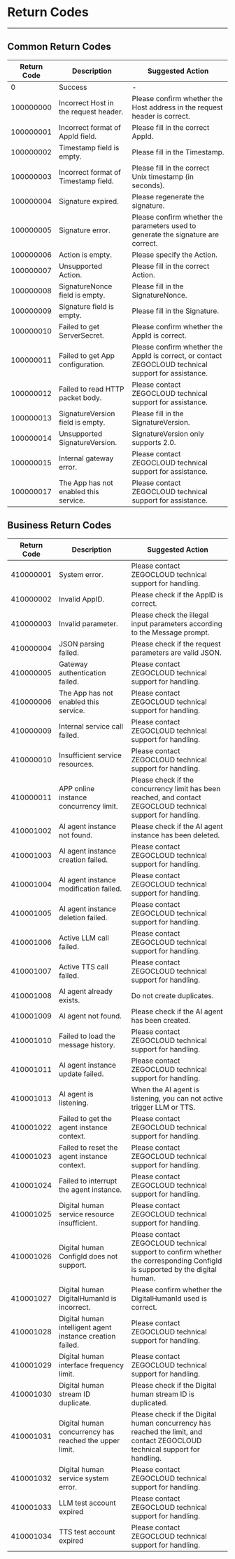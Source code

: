 # Return Codes

- - -

## Common Return Codes

| Return Code | Description | Suggested Action |
| --- | --- | --- |
| 0 | Success | - |
| 100000000 | Incorrect Host in the request header. | Please confirm whether the Host address in the request header is correct. |
| 100000001 | Incorrect format of AppId field. | Please fill in the correct AppId. |
| 100000002 | Timestamp field is empty. | Please fill in the Timestamp. |
| 100000003 | Incorrect format of Timestamp field. | Please fill in the correct Unix timestamp (in seconds). |
| 100000004 | Signature expired. | Please regenerate the signature. |
| 100000005 | Signature error. | Please confirm whether the parameters used to generate the signature are correct. |
| 100000006 | Action is empty. | Please specify the Action. |
| 100000007 | Unsupported Action. | Please fill in the correct Action. |
| 100000008 | SignatureNonce field is empty. | Please fill in the SignatureNonce. |
| 100000009 | Signature field is empty. | Please fill in the Signature. |
| 100000010 | Failed to get ServerSecret. | Please confirm whether the AppId is correct. |
| 100000011 | Failed to get App configuration. | Please confirm whether the AppId is correct, or contact ZEGOCLOUD technical support for assistance. |
| 100000012 | Failed to read HTTP packet body. | Please contact ZEGOCLOUD technical support for assistance. |
| 100000013 | SignatureVersion field is empty. | Please fill in the SignatureVersion. |
| 100000014 | Unsupported SignatureVersion. | SignatureVersion only supports 2.0. |
| 100000015 | Internal gateway error. | Please contact ZEGOCLOUD technical support for assistance. |
| 100000017 | The App has not enabled this service. | Please contact ZEGOCLOUD technical support for assistance. |

## Business Return Codes

| Return Code    | Description                       | Suggested Action                          |
| --------- | -------------------------- | --------------------------------- |
| 410000001 | System error.                 | Please contact ZEGOCLOUD technical support for handling.        |
| 410000002 | Invalid AppID.               | Please check if the AppID is correct.          |
| 410000003 | Invalid parameter.        | Please check the illegal input parameters according to the Message prompt.  |
| 410000004 | JSON parsing failed.          | Please check if the request parameters are valid JSON.                |
| 410000005 | Gateway authentication failed.         | Please contact ZEGOCLOUD technical support for handling.        |
| 410000006 | The App has not enabled this service.          | Please contact ZEGOCLOUD technical support for handling.        |
| 410000009 | Internal service call failed. | Please contact ZEGOCLOUD technical support for handling.          |
| 410000010 | Insufficient service resources. | Please contact ZEGOCLOUD technical support for handling.          |
| 410000011 | APP online instance concurrency limit. | Please check if the concurrency limit has been reached, and contact ZEGOCLOUD technical support for handling. |
| 410001002 | AI agent instance not found.    | Please check if the AI agent instance has been deleted.        |
| 410001003 | AI agent instance creation failed.           | Please contact ZEGOCLOUD technical support for handling.    |
| 410001004 | AI agent instance modification failed.       | Please contact ZEGOCLOUD technical support for handling.             |
| 410001005 | AI agent instance deletion failed.        | Please contact ZEGOCLOUD technical support for handling.                   |
| 410001006 | Active LLM call failed.       | Please contact ZEGOCLOUD technical support for handling.           |
| 410001007 | Active TTS call failed.                | Please contact ZEGOCLOUD technical support for handling.                 |
| 410001008 | AI agent already exists.          | Do not create duplicates.        |
| 410001009 | AI agent not found.        | Please check if the AI agent has been created.         |
| 410001010 | Failed to load the message history.       | Please contact ZEGOCLOUD technical support for handling.             |
| 410001011 | AI agent instance update failed.            | Please contact ZEGOCLOUD technical support for handling.    |
| 410001013 | AI agent is listening.            | When the AI agent is listening, you can not active trigger LLM or TTS.    |
| 410001022 | Failed to get the agent instance context. | Please contact ZEGOCLOUD technical support for handling. |
| 410001023 | Failed to reset the agent instance context. | Please contact ZEGOCLOUD technical support for handling. |
| 410001024 | Failed to interrupt the agent instance. | Please contact ZEGOCLOUD technical support for handling. |
| 410001025   | Digital human service resource insufficient.            | Please contact ZEGOCLOUD technical support for handling.                                       |
| 410001026   | Digital human ConfigId does not support.        | Please contact ZEGOCLOUD technical support to confirm whether the corresponding ConfigId is supported by the digital human.           |
| 410001027   | Digital human DigitalHumanId is incorrect. | Please confirm whether the DigitalHumanId used is correct.                           |
| 410001028   | Digital human intelligent agent instance creation failed.    | Please contact ZEGOCLOUD technical support for handling.                                       |
| 410001029   | Digital human interface frequency limit.              | Please contact ZEGOCLOUD technical support for handling.                                       |
| 410001030   | Digital human stream ID duplicate.            | Please check if the Digital human stream ID is duplicated.                                     |
| 410001031   | Digital human concurrency has reached the upper limit.          | Please check if the Digital human concurrency has reached the limit, and contact ZEGOCLOUD technical support for handling.      |
| 410001032   | Digital human service system error.          | Please contact ZEGOCLOUD technical support for handling.                                       |
| 410001033   | LLM test account expired             | Please contact ZEGOCLOUD technical support for handling.                                       |
| 410001034   | TTS test account expired             | Please contact ZEGOCLOUD technical support for handling.                                       |
